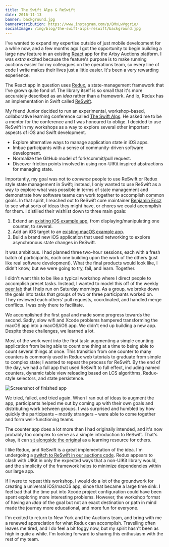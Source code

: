 ```yaml
---
title: The Swift Alps & ReSwift
date: 2016-11-13
banner: background.jpg
bannerAttribution: https://www.instagram.com/p/BMxLwVggrio/
socialImage: /img/blog/the-swift-alps-reswift/background.jpg
---
```


I've wanted to expand my expertise outside of just mobile development for a while now, and a few months ago I got the opportunity to begin building a large new feature in an existing [React][react] app for the Artsy Auctions platform. I was _extra_ excited because the feature's purpose is to make running auctions easier for my colleagues on the operations team, so every line of code I write makes their lives just a little easier. It's been a very rewarding experience.

The React app in question uses [Redux][redux], a state-management framework that I've grown quite fond of. The library itself is so small that it's more accurately described as an _idea_ rather than a framework. And lo, Redux has an implementation in Swift called [ReSwift][reswift].

My friend Junior decided to run an experimental, workshop-based, collaborative learning conference called [The Swift Alps][theswiftalps]. He asked me to be a mentor for the conference and I was honoured to oblige. I decided to use ReSwift in my workshops as a way to explore several other important aspects of iOS and Swift development.

- Explore alternative ways to manage application state in iOS apps.
- Imbue participants with a sense of community-driven software development.
- Normalize the GitHub model of fork/commit/pull request.
- Discover friction points involved in using non-UIKit inspired abstractions for managing state.

<Tweet tweetID="797007786047639553" />

Importantly, my goal was not to _convince_ people to use ReSwift or Redux style state management in Swift; instead, I only wanted to use ReSwift as a way to explore what was possible in terms of state management and demonstrate how software teams can work together to accomplish common goals. In that spirit, I reached out to ReSwift core maintainer [Benjamin Encz][‪benjaminencz‬] to see what sorts of ideas they might have, or chores we could accomplish for them. I distilled their wishlist down to three main goals:

1. Extend an [existing iOS example app][counter_example_original], from displaying/manipulating one counter, to several.
2. Add an iOS target to an [existing macOS example app][todo_example_original].
3. Build a brand new iOS application that used networking to explore asynchronous state changes in ReSwift.

It was ambitious. I had planned three two-hour sessions, each with a fresh batch of participants, each one building upon the work of the others (just like real software development). What the final products would look like, I didn't know, but we were going to try, fail, and learn. Together.

I didn't want this to be like a typical workshop where I direct people to accomplish preset tasks. Instead, I wanted to model this off of the weekly [peer lab][peer_lab] that I help run on Saturday mornings. As a group, we broke down the goals into tasks that groups of two or three participants worked on. They reviewed each others' pull requests, coordinated, and handled merge conflicts. I was only there to facilitate.

We accomplished the first goal and made some progress towards the second. Sadly, slow wifi and Xcode problems hampered transforming the macOS app into a macOS/iOS app. We didn't end up building a new app. Despite these challenges, we learned a lot.

Most of the work went into the first task: augmenting a simple counting application from being able to count one thing at a time to being able to count several things at once. This transition from one counter to many counters is commonly used in Redux web tutorials to graduate from simple to complex state; I wanted to repeat the process for ReSwift. By the end of the day, we had a full app that used ReSwift to full effect, including named counters, dynamic table view reloading based on LCS algorithms, Redux-style selectors, and state persistence.

<Narrow>

![Screenshot of finished app](./screenshot.png)

</Narrow>

We tried, failed, and tried again. When I ran out of ideas to augment the app, participants helped me out by coming up with their own goals and distributing work between groups. I was surprised and humbled by how quickly the participants – mostly strangers – were able to come together and form well-functioning teams.

The counter app does a lot more than I had originally intended, and it's now probably too complex to serve as a simple introduction to ReSwift. That's okay, it can [sit alongside the original][counter_example_fork] as a learning resource for others.

I like Redux, and ReSwift is a great implementation of the idea. I'm undergoing a [switch to ReSwift in our auctions code][reswift_pr]. Redux appears to clash with UIKit in only the expected ways that a non-UIKit library would, and the simplicity of the framework helps to minimize dependencies within our large app.

If I were to repeat this workshop, I would do a lot of the groundwork for creating a universal iOS/macOS app, since that became a large time sink. I feel bad that the time put into Xcode project configuration could have been spent exploring more interesting problems. However, the workshop format of having an _idea_ of the goal but not an exact destination or path in mind made the journey more educational, and more fun for everyone.

I'm excited to return to New York and the Auctions team, and bring with me a renewed appreciation for what Redux can accomplish. Travelling often leaves me tired, and I do feel a bit foggy now, but my spirit hasn't been as high in quite a while. I'm looking forward to sharing this enthusiasm with the rest of my team.

[react]: https://facebook.github.io/react/
[redux]: http://redux.js.org
[reswift]: https://github.com/ReSwift/ReSwift
[theswiftalps]: http://theswiftalps.com
[‪benjaminencz‬]: https://twitter.com/benjaminencz
[counter_example_original]: https://github.com/ReSwift/CounterExample
[todo_example_original]: https://github.com/ReSwift/ReSwift-Todo-Example
[peer_lab]: https://artsy.github.io/blog/2015/08/10/peer-lab/
[counter_example_fork]: https://github.com/TheSwiftAlps/CounterExample
[reswift_pr]: https://github.com/artsy/eigen/pull/1985
